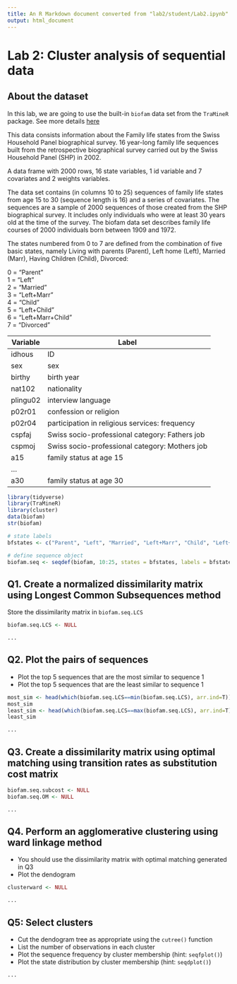```yaml
---
title: An R Markdown document converted from "lab2/student/Lab2.ipynb"
output: html_document
---
```


# Lab 2: Cluster analysis of sequential data

## About the dataset

In this lab, we are going to use the built-in `biofam` data set from the `TraMineR` package. See more details [here](http://traminer.unige.ch/doc/biofam.html)

This data consists information about the Family life states from the Swiss Household Panel biographical survey. 16 year-long family life sequences built from the retrospective biographical survey carried out by the Swiss Household Panel (SHP) in 2002.

A data frame with 2000 rows, 16 state variables, 1 id variable and 7 covariates and 2 weights variables.

The data set contains (in columns 10 to 25) sequences of family life states from age 15 to 30 (sequence length is 16) and a series of covariates. The sequences are a sample of 2000 sequences of those created from the SHP biographical survey. It includes only individuals who were at least 30 years old at the time of the survey. The biofam data set describes family life courses of 2000 individuals born between 1909 and 1972.

The states numbered from 0 to 7 are defined from the combination of five basic states, namely Living with parents (Parent), Left home (Left), Married (Marr), Having Children (Child), Divorced:

0 = "Parent"  
1 = "Left"  
2 = "Married"  
3 = "Left+Marr"  
4 = "Child"  
5 = "Left+Child"  
6 = "Left+Marr+Child"  
7 = "Divorced"  

| Variable | Label                                          |
|----------|------------------------------------------------|
| idhous   | ID                                             |
| sex      | sex                                            |
| birthy   | birth year                                     |
| nat102   | nationality                                    |
| plingu02 | interview language                             |
| p02r01   | confession or religion                         |
| p02r04   | participation in religious services: frequency |
| cspfaj   | Swiss socio-professional category: Fathers job |
| cspmoj   | Swiss socio-professional category: Mothers job |
| a15      | family status at age 15                        |
| ...      |                                                |
| a30      | family status at age 30                        |

```r
library(tidyverse)
library(TraMineR)
library(cluster)
data(biofam)
str(biofam)
```

```r
# state labels
bfstates <- c("Parent", "Left", "Married", "Left+Marr", "Child", "Left+Child", "Left+Marr+Child", "Divorced")

# define sequence object
biofam.seq <- seqdef(biofam, 10:25, states = bfstates, labels = bfstates)
```

## Q1. Create a normalized dissimilarity matrix using Longest Common Subsequences method

Store the dissimilarity matrix in `biofam.seq.LCS`

```r
biofam.seq.LCS <- NULL

...
```

## Q2. Plot the pairs of sequences

- Plot the top 5 sequences that are the most similar to sequence 1
- Plot the top 5 sequences that are the least similar to sequence 1

```r
most_sim <- head(which(biofam.seq.LCS==min(biofam.seq.LCS), arr.ind=T))
most_sim
least_sim <- head(which(biofam.seq.LCS==max(biofam.seq.LCS), arr.ind=T))
least_sim
```

```r
...
```

## Q3. Create a dissimilarity matrix using optimal matching using transition rates as substitution cost matrix

```r
biofam.seq.subcost <- NULL
biofam.seq.OM <- NULL

...
```

## Q4. Perform an agglomerative clustering using ward linkage method

- You should use the dissimilarity matrix with optimal matching generated in Q3
- Plot the dendogram

```r
clusterward <- NULL

...
```

## Q5: Select clusters

- Cut the dendogram tree as appropriate using the `cutree()` function
- List the number of observations in each cluster
- Plot the sequence frequency by cluster membership (hint: `seqfplot()`)
- Plot the state distribution by cluster membership (hint: `seqdplot()`)

```r
...
```


